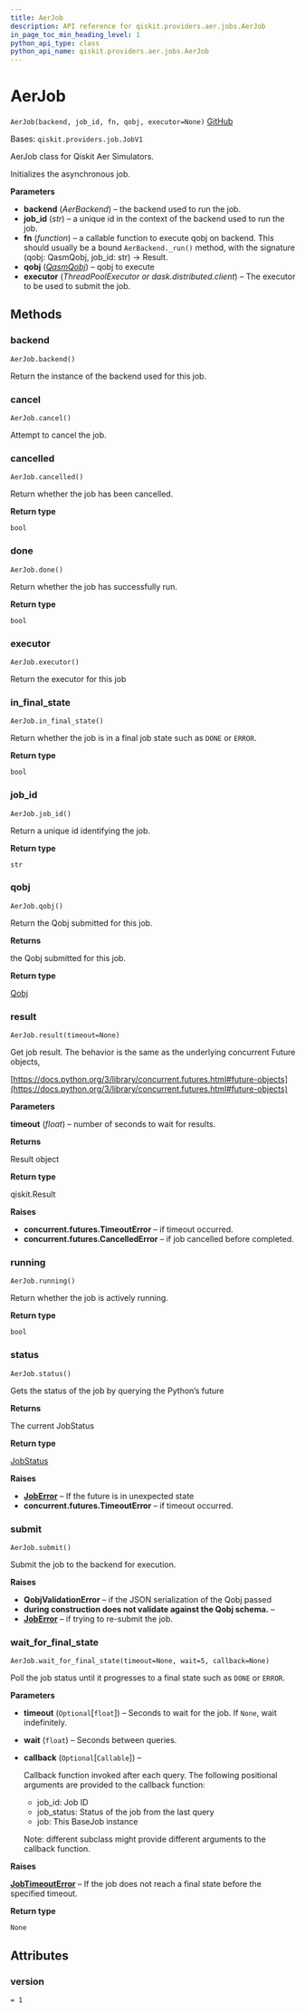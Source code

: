 ```yaml
---
title: AerJob
description: API reference for qiskit.providers.aer.jobs.AerJob
in_page_toc_min_heading_level: 1
python_api_type: class
python_api_name: qiskit.providers.aer.jobs.AerJob
---
```


# AerJob

<span id="qiskit.providers.aer.jobs.AerJob" />

`AerJob(backend, job_id, fn, qobj, executor=None)` [GitHub](https://github.com/qiskit/qiskit-aer/tree/stable/0.10/qiskit/providers/aer/jobs/aerjob.py "view source code")

Bases: `qiskit.providers.job.JobV1`

AerJob class for Qiskit Aer Simulators.

Initializes the asynchronous job.

**Parameters**

*   **backend** (*AerBackend*) – the backend used to run the job.
*   **job\_id** (*str*) – a unique id in the context of the backend used to run the job.
*   **fn** (*function*) – a callable function to execute qobj on backend. This should usually be a bound `AerBackend._run()` method, with the signature (qobj: QasmQobj, job\_id: str) -> Result.
*   **qobj** ([*QasmQobj*](qiskit.qobj.QasmQobj "qiskit.qobj.QasmQobj")) – qobj to execute
*   **executor** (*ThreadPoolExecutor or dask.distributed.client*) – The executor to be used to submit the job.

## Methods

### backend

<span id="qiskit.providers.aer.jobs.AerJob.backend" />

`AerJob.backend()`

Return the instance of the backend used for this job.

### cancel

<span id="qiskit.providers.aer.jobs.AerJob.cancel" />

`AerJob.cancel()`

Attempt to cancel the job.

### cancelled

<span id="qiskit.providers.aer.jobs.AerJob.cancelled" />

`AerJob.cancelled()`

Return whether the job has been cancelled.

**Return type**

`bool`

### done

<span id="qiskit.providers.aer.jobs.AerJob.done" />

`AerJob.done()`

Return whether the job has successfully run.

**Return type**

`bool`

### executor

<span id="qiskit.providers.aer.jobs.AerJob.executor" />

`AerJob.executor()`

Return the executor for this job

### in\_final\_state

<span id="qiskit.providers.aer.jobs.AerJob.in_final_state" />

`AerJob.in_final_state()`

Return whether the job is in a final job state such as `DONE` or `ERROR`.

**Return type**

`bool`

### job\_id

<span id="qiskit.providers.aer.jobs.AerJob.job_id" />

`AerJob.job_id()`

Return a unique id identifying the job.

**Return type**

`str`

### qobj

<span id="qiskit.providers.aer.jobs.AerJob.qobj" />

`AerJob.qobj()`

Return the Qobj submitted for this job.

**Returns**

the Qobj submitted for this job.

**Return type**

[Qobj](qiskit.qobj.Qobj "qiskit.qobj.Qobj")

### result

<span id="qiskit.providers.aer.jobs.AerJob.result" />

`AerJob.result(timeout=None)`

Get job result. The behavior is the same as the underlying concurrent Future objects,

[https://docs.python.org/3/library/concurrent.futures.html#future-objects](https://docs.python.org/3/library/concurrent.futures.html#future-objects)

**Parameters**

**timeout** (*float*) – number of seconds to wait for results.

**Returns**

Result object

**Return type**

qiskit.Result

**Raises**

*   **concurrent.futures.TimeoutError** – if timeout occurred.
*   **concurrent.futures.CancelledError** – if job cancelled before completed.

### running

<span id="qiskit.providers.aer.jobs.AerJob.running" />

`AerJob.running()`

Return whether the job is actively running.

**Return type**

`bool`

### status

<span id="qiskit.providers.aer.jobs.AerJob.status" />

`AerJob.status()`

Gets the status of the job by querying the Python’s future

**Returns**

The current JobStatus

**Return type**

[JobStatus](qiskit.providers.JobStatus "qiskit.providers.JobStatus")

**Raises**

*   [**JobError**](qiskit.providers.JobError "qiskit.providers.JobError") – If the future is in unexpected state
*   **concurrent.futures.TimeoutError** – if timeout occurred.

### submit

<span id="qiskit.providers.aer.jobs.AerJob.submit" />

`AerJob.submit()`

Submit the job to the backend for execution.

**Raises**

*   **QobjValidationError** – if the JSON serialization of the Qobj passed
*   **during construction does not validate against the Qobj schema.** –
*   [**JobError**](qiskit.providers.JobError "qiskit.providers.JobError") – if trying to re-submit the job.

### wait\_for\_final\_state

<span id="qiskit.providers.aer.jobs.AerJob.wait_for_final_state" />

`AerJob.wait_for_final_state(timeout=None, wait=5, callback=None)`

Poll the job status until it progresses to a final state such as `DONE` or `ERROR`.

**Parameters**

*   **timeout** (`Optional`\[`float`]) – Seconds to wait for the job. If `None`, wait indefinitely.

*   **wait** (`float`) – Seconds between queries.

*   **callback** (`Optional`\[`Callable`]) –

    Callback function invoked after each query. The following positional arguments are provided to the callback function:

    *   job\_id: Job ID
    *   job\_status: Status of the job from the last query
    *   job: This BaseJob instance

    Note: different subclass might provide different arguments to the callback function.

**Raises**

[**JobTimeoutError**](qiskit.providers.JobTimeoutError "qiskit.providers.JobTimeoutError") – If the job does not reach a final state before the specified timeout.

**Return type**

`None`

## Attributes

<span id="qiskit.providers.aer.jobs.AerJob.version" />

### version

`= 1`

